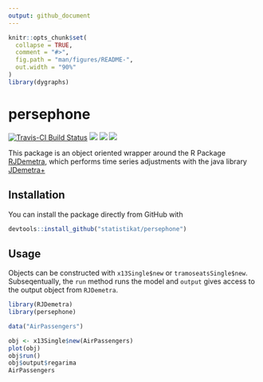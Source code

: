 ```yaml
---
output: github_document
---
```


<!-- README.md is generated from README.Rmd. Please edit that file -->

```r
knitr::opts_chunk$set(
  collapse = TRUE,
  comment = "#>",
  fig.path = "man/figures/README-",
  out.width = "90%"
)
library(dygraphs)
```
# persephone

[![Travis-CI Build Status](https://img.shields.io/travis/statistikat/persephone.svg?logo=travis)](https://travis-ci.org/statistikat/persephone)
[![](https://img.shields.io/badge/lifecycle-experimental-orange.svg?logo=github)](https://www.tidyverse.org/lifecycle/#experimental)
[![](https://img.shields.io/github/languages/code-size/statistikat/persephone.svg?logo=github)](https://github.com/statistikat/persephone)
[![](https://img.shields.io/github/last-commit/statistikat/persephone.svg?logo=github)](https://github.com/statistikat/persephone/commits/master)

This package is an object oriented wrapper around the R Package [RJDemetra], which performs
time series adjustments with the java library [JDemetra+]

## Installation

You can install the package directly from GitHub with

``` r
devtools::install_github("statistikat/persephone")
```

## Usage

Objects can be constructed with `x13Single$new` or `tramoseatsSingle$new`. Subseqentually, 
the `run` method runs the model and `output` gives access to the output object from 
`RJDemetra`. 

```r
library(RJDemetra)
library(persephone)

data("AirPassengers")

obj <- x13Single$new(AirPassengers)
plot(obj)
obj$run()
obj$output$regarima
AirPassengers
```


[RJDemetra]: https://github.com/nbbrd/rjdemetra
[JDemetra+]: https://github.com/jdemetra
